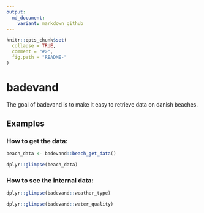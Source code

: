 ```yaml
---
output:
  md_document:
    variant: markdown_github
---
```


<!-- README.md is generated from README.Rmd. Please edit that file -->

```r
knitr::opts_chunk$set(
  collapse = TRUE,
  comment = "#>",
  fig.path = "README-"
)
```

# badevand

The goal of badevand is to make it easy to retrieve data on danish beaches.

## Examples

### How to get the data:

```r
beach_data <- badevand::beach_get_data()
```

```r
dplyr::glimpse(beach_data) 
```

### How to see the internal data:

```r
dplyr::glimpse(badevand::weather_type) 
```

```r
dplyr::glimpse(badevand::water_quality) 
```
